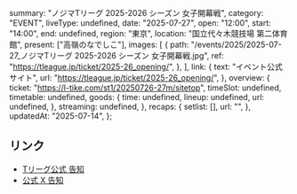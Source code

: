   summary: "ノジマTリーグ 2025-2026 シーズン 女子開幕戦",
  category: "EVENT",
  liveType: undefined,
  date: "2025-07-27",
  open: "12:00",
  start: "14:00",
  end: undefined,
  region: "東京",
  location: "国立代々木競技場 第二体育館",
  present: ["高嶺のなでしこ"],
  images: [
    {
      path: "/events/2025/2025-07-27_ノジマTリーグ 2025-2026 シーズン 女子開幕戦.jpg",
      ref: "https://tleague.jp/ticket/2025-26_opening/",
    },
  ],
  link: {
    text: "イベント公式サイト",
    url: "https://tleague.jp/ticket/2025-26_opening/",
  },
  overview: {
    ticket: "https://l-tike.com/st1/20250726-27m/sitetop",
    timeSlot: undefined,
    timetable: undefined,
    goods: {
      time: undefined,
      lineup: undefined,
      url: undefined,
    },
    streaming: undefined,
  },
  recaps: {
    setlist: [],
    url: "",
  },
  updatedAt: "2025-07-14",
};

## リンク

- [Tリーグ公式 告知](https://x.com/TLEAGUE_PR/status/1944607791030661167)
- [公式 X 告知](https://x.com/takanenofficial/status/1944637990543716670)

